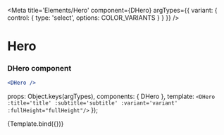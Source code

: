 
<Meta 
    title='Elements/Hero' 
    component={DHero} 
    argTypes={{
        variant: { control: { type: 'select', options: COLOR_VARIANTS } }
    }}
/>

# Hero

<ArgsTable story='Hero' />

### DHero component
```jsx
<DHero />
```

  props: Object.keys(argTypes),
  components: { DHero },
  template: `<DHero :title='title' :subtitle='subtitle' :variant='variant' :fullHeight="fullHeight"/>`
});

<Canvas >
    <Story name='Hero' args={{variant: 'success', title: 'Disco Design System', subtitle: 'Powering CCV\'s Web Apps', fullHeight: false}}>
        {Template.bind({})}
    </Story>
</Canvas>